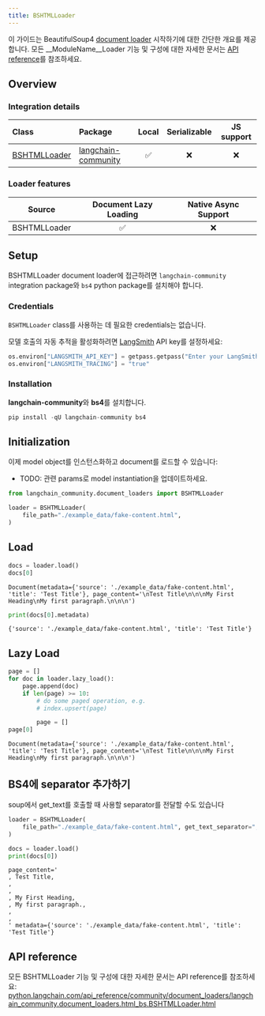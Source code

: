 ```yaml
---
title: BSHTMLLoader
---
```


이 가이드는 BeautifulSoup4 [document loader](https://python.langchain.com/docs/concepts/document_loaders) 시작하기에 대한 간단한 개요를 제공합니다. 모든 __ModuleName__Loader 기능 및 구성에 대한 자세한 문서는 [API reference](https://python.langchain.com/api_reference/community/document_loaders/langchain_community.document_loaders.html_bs.BSHTMLLoader.html)를 참조하세요.

## Overview

### Integration details

| Class | Package | Local | Serializable | JS support|
| :--- | :--- | :---: | :---: |  :---: |
| [BSHTMLLoader](https://python.langchain.com/api_reference/community/document_loaders/langchain_community.document_loaders.html_bs.BSHTMLLoader.html) | [langchain-community](https://python.langchain.com/api_reference/community/index.html) | ✅ | ❌ | ❌ |

### Loader features

| Source | Document Lazy Loading | Native Async Support
| :---: | :---: | :---: |
| BSHTMLLoader | ✅ | ❌ |

## Setup

BSHTMLLoader document loader에 접근하려면 `langchain-community` integration package와 `bs4` python package를 설치해야 합니다.

### Credentials

`BSHTMLLoader` class를 사용하는 데 필요한 credentials는 없습니다.

모델 호출의 자동 추적을 활성화하려면 [LangSmith](https://docs.smith.langchain.com/) API key를 설정하세요:

```python
os.environ["LANGSMITH_API_KEY"] = getpass.getpass("Enter your LangSmith API key: ")
os.environ["LANGSMITH_TRACING"] = "true"
```

### Installation

**langchain-community**와 **bs4**를 설치합니다.

```python
pip install -qU langchain-community bs4
```

## Initialization

이제 model object를 인스턴스화하고 document를 로드할 수 있습니다:

- TODO: 관련 params로 model instantiation을 업데이트하세요.

```python
from langchain_community.document_loaders import BSHTMLLoader

loader = BSHTMLLoader(
    file_path="./example_data/fake-content.html",
)
```

## Load

```python
docs = loader.load()
docs[0]
```

```output
Document(metadata={'source': './example_data/fake-content.html', 'title': 'Test Title'}, page_content='\nTest Title\n\n\nMy First Heading\nMy first paragraph.\n\n\n')
```

```python
print(docs[0].metadata)
```

```output
{'source': './example_data/fake-content.html', 'title': 'Test Title'}
```

## Lazy Load

```python
page = []
for doc in loader.lazy_load():
    page.append(doc)
    if len(page) >= 10:
        # do some paged operation, e.g.
        # index.upsert(page)

        page = []
page[0]
```

```output
Document(metadata={'source': './example_data/fake-content.html', 'title': 'Test Title'}, page_content='\nTest Title\n\n\nMy First Heading\nMy first paragraph.\n\n\n')
```

## BS4에 separator 추가하기

soup에서 get_text를 호출할 때 사용할 separator를 전달할 수도 있습니다

```python
loader = BSHTMLLoader(
    file_path="./example_data/fake-content.html", get_text_separator=", "
)

docs = loader.load()
print(docs[0])
```

```output
page_content='
, Test Title,
,
,
, My First Heading,
, My first paragraph.,
,
,
' metadata={'source': './example_data/fake-content.html', 'title': 'Test Title'}
```

## API reference

모든 BSHTMLLoader 기능 및 구성에 대한 자세한 문서는 API reference를 참조하세요: [python.langchain.com/api_reference/community/document_loaders/langchain_community.document_loaders.html_bs.BSHTMLLoader.html](https://python.langchain.com/api_reference/community/document_loaders/langchain_community.document_loaders.html_bs.BSHTMLLoader.html)